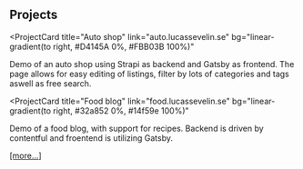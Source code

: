 ## Projects

<ProjectCard
  title="Auto shop"
  link="auto.lucassevelin.se"
  bg="linear-gradient(to right, #D4145A 0%, #FBB03B 100%)"
>
  Demo of an auto shop using Strapi as backend and Gatsby as frontend. The page allows for easy editing of listings, filter by lots of categories and tags aswell as free search. 
  </ProjectCard>

  <ProjectCard
  title="Food blog"
  link="food.lucassevelin.se"
  bg="linear-gradient(to right, #32a852 0%, #14f59e 100%)"
>
  Demo of a food blog, with support for recipes. Backend is driven by contentful and froentend is utilizing Gatsby.
  </ProjectCard>

[[more...]](/projects)

